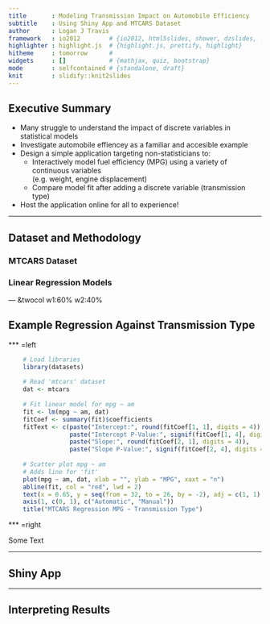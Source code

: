 ```yaml
---
title       : Modeling Transmission Impact on Automobile Efficiency
subtitle    : Using Shiny App and MTCARS Dataset
author      : Logan J Travis
framework   : io2012        # {io2012, html5slides, shower, dzslides, ...}
highlighter : highlight.js  # {highlight.js, prettify, highlight}
hitheme     : tomorrow      # 
widgets     : []            # {mathjax, quiz, bootstrap}
mode        : selfcontained # {standalone, draft}
knit        : slidify::knit2slides
---
```


## Executive Summary
* Many struggle to understand the impact of discrete variables in statistical models
* Investigate automobile effiencey as a familiar and accesible example
* Design a simple application targeting non-statisticians to:
    * Interactively model fuel efficiency (MPG) using a variety of continuous variables<br>(e.g. weight, engine displacement)
    * Compare model fit after adding a discrete variable (transmission type)
* Host the application online for all to experience!

---

## Dataset and Methodology
### MTCARS Dataset

### Linear Regression Models

--- &twocol w1:60% w2:40%

## Example Regression Against Transmission Type

*** =left

```r
    # Load libraries
    library(datasets)
    
    # Read 'mtcars' dataset
    dat <- mtcars
    
    # Fit linear model for mpg ~ am
    fit <- lm(mpg ~ am, dat)
    fitCoef <- summary(fit)$coefficients
    fitText <- c(paste("Intercept:", round(fitCoef[1, 1], digits = 4)),
                 paste("Intercept P-Value:", signif(fitCoef[1, 4], digits = 4)),
                 paste("Slope:", round(fitCoef[2, 1], digits = 4)),
                 paste("Slope P-Value:", signif(fitCoef[2, 4], digits = 4)))
    
    # Scatter plot mpg ~ am
    # Adds line for 'fit'
    plot(mpg ~ am, dat, xlab = "", ylab = "MPG", xaxt = "n")
    abline(fit, col = "red", lwd = 2)
    text(x = 0.65, y = seq(from = 32, to = 26, by = -2), adj = c(1, 1), labels = fitText)
    axis(1, c(0, 1), c("Automatic", "Manual"))
    title("MTCARS Regression MPG ~ Transmission Type")
```

*** =right

Some Text

---

## Shiny App

---

## Interpreting Results
